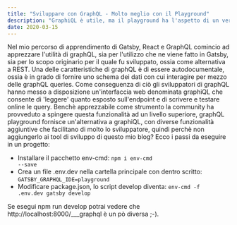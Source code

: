```yaml
---
title: "Sviluppare con GraphQL - Molto meglio con il Playground"
description: "GraphiQL è utile, ma il playground ha l'aspetto di un vero e proprio IDE"
date: 2020-03-15
---
```


Nel mio percorso di apprendimento di Gatsby, React e GraphQL comincio ad apprezzare l'utilità di graphQL, sia per l'utilizzo che ne viene fatto in Gatsby, sia per lo scopo originario per il quale fu sviluppato, ossia come alternativa a REST. Una delle caratteristiche di graphQL è di essere autodocumentale, ossia è in grado di fornire uno schema dei dati con cui interagire per mezzo delle graphQL queries. Come conseguenza di ciò gli sviluppatori di graphQL hanno messo a disposizione un'interfaccia web denominata graphiQL che consente di 'leggere' quanto esposto sull'endpoint e di scrivere e testare online le query. Benchè apprezzabile come strumento la community ha provveduto a spingere questa funzionalità ad un livello superiore, graphQL playground fornisce un'alternativa a graphiQL, con diverse funzionalità aggiuntive che facilitano di molto lo sviluppatore, quindi perchè non aggiungerlo ai tool di sviluppo di questo mio blog?
Ecco i passi da eseguire in un progetto:

- Installare il pacchetto env-cmd: <code>npm i env-cmd --save</code>
- Crea un file .env.dev nella cartella principale con dentro scritto: <code>GATSBY_GRAPHQL_IDE=playground</code>
- Modificare package.json, lo script develop diventa: <code>env-cmd -f .env.dev gatsby develop</code>

Se esegui npm run develop potrai vedere che http://localhost:8000/___graphql è un pò diversa ;-).
